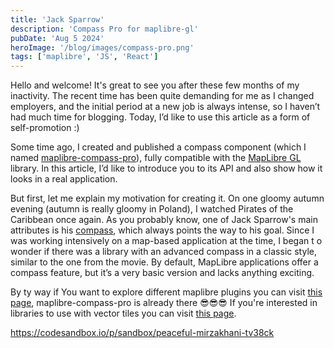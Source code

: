 ```yaml
---
title: 'Jack Sparrow'
description: 'Compass Pro for maplibre-gl'
pubDate: 'Aug 5 2024'
heroImage: '/blog/images/compass-pro.png'
tags: ['maplibre', 'JS', 'React']
---
```

Hello and welcome! It's great to see you after these few months of my inactivity. The recent time has been quite 
demanding for me as I changed employers, and the initial period at a new job is always intense, so I haven’t had 
much time for blogging. Today, I’d like to use this article as a form of self-promotion :)

Some time ago, I created and published a compass component (which I named [maplibre-compass-pro](https://github.com/jedluk/maplibre-compass-pro)), 
fully compatible with the [MapLibre GL](https://github.com/maplibre/maplibre-gl-js) library. In this article, I’d 
like to introduce you to its API and also show how it looks in a real application.

But first, let me explain my motivation for creating it. On one gloomy autumn evening (autumn is really gloomy in Poland), 
I watched Pirates of the Caribbean once again. As you probably know, one of Jack Sparrow's main attributes is his [compass](https://pirates.fandom.com/wiki/Jack_Sparrow%27s_compass), 
which always points the way to his goal. Since I was working intensively on a map-based application at the time, I began t
o wonder if there was a library with an advanced compass in a classic style, similar to the one from the movie. By default, 
MapLibre applications offer a compass feature, but it’s a very basic version and lacks anything exciting.


<div class="w-full my-16" />

By ty way if You want to explore different maplibre plugins you can visit [this page](https://github.com/maplibre/awesome-maplibre),
maplibre-compass-pro is already there 😎😎😎 If you're interested in libraries to use with vector tiles you can visit 
[this page](https://github.com/mapbox/awesome-vector-tiles).

https://codesandbox.io/p/sandbox/peaceful-mirzakhani-tv38ck